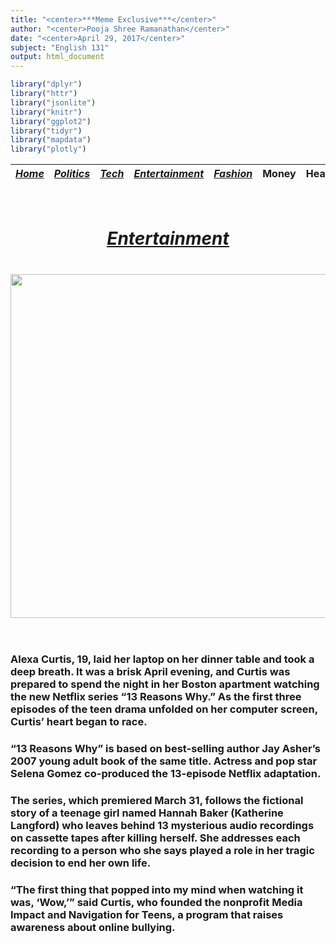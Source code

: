 ```yaml
---
title: "<center>***Meme Exclusive***</center>"
author: "<center>Pooja Shree Ramanathan</center>"
date: "<center>April 29, 2017</center>"
subject: "English 131"
output: html_document
---
```




```r
library("dplyr")
library("httr")
library("jsonlite")
library("knitr")
library("ggplot2")
library("tidyr")
library("mapdata")
library("plotly")
```

 |[*Home*](other/index.html) | [*Politics*](other/politics.html) | [*Tech*](other/tech.html) | [*Entertainment*](other/enter.html)| [*Fashion*](other/fashion.html) | Money | Health | Travel | Sports | U.S. | World |  |
 |-------|------------|--------|----------------|-----------|----|----|-----|----|-----|-----|
 
<center><h1> <u><u><br>***<u>Entertainment</u>***</u></u> <h1> 

[<img src="other/ente.png" style="width: 550px;">](http://www.cnn.com/2017/04/25/health/13-reasons-why-teen-suicide-debate-explainer/index.html) <br><br></center> 

### Alexa Curtis, 19, laid her laptop on her dinner table and took a deep breath. It was a brisk April evening, and Curtis was prepared to spend the night in her Boston apartment watching the new Netflix series "13 Reasons Why." As the first three episodes of the teen drama unfolded on her computer screen, Curtis' heart began to race.

### "13 Reasons Why" is based on best-selling author Jay Asher's 2007 young adult book of the same title. Actress and pop star Selena Gomez co-produced the 13-episode Netflix adaptation.

### The series, which premiered March 31, follows the fictional story of a teenage girl named Hannah Baker (Katherine Langford) who leaves behind 13 mysterious audio recordings on cassette tapes after killing herself. She addresses each recording to a person who she says played a role in her tragic decision to end her own life.

### "The first thing that popped into my mind when watching it was, 'Wow,' " said Curtis, who founded the nonprofit Media Impact and Navigation for Teens, a program that raises awareness about online bullying.